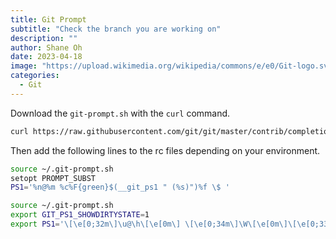 ```yaml
---
title: Git Prompt
subtitle: "Check the branch you are working on"
description: ""
author: Shane Oh
date: 2023-04-18
image: "https://upload.wikimedia.org/wikipedia/commons/e/e0/Git-logo.svg"
categories:
  - Git
---
```


Download the `git-prompt.sh` with the `curl` command.

```.sh
curl https://raw.githubusercontent.com/git/git/master/contrib/completion/git-prompt.sh -o ~/.git-prompt.sh
```
Then add the following lines to the rc files depending on your environment.

```.sh
source ~/.git-prompt.sh
setopt PROMPT_SUBST
PS1='%n@%m %c%F{green}$(__git_ps1 " (%s)")%f \$ '
```

```.sh
source ~/.git-prompt.sh
export GIT_PS1_SHOWDIRTYSTATE=1
export PS1='\[\e[0;32m\]\u@\h\[\e[0m\] \[\e[0;34m\]\W\[\e[0m\]\[\e[0;33m\]$(__git_ps1 " (%s)")\[\e[0m\] \$ '
```